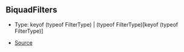 ## BiquadFilters

- Type: keyof (typeof FilterType) \| (typeof FilterType)\[keyof (typeof FilterType)]

- [Source](https://github.com/Androz2091/discord-player/blob/cd18f37/packages/equalizer/src/biquad/Coefficients.ts#L14)